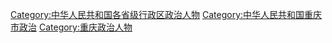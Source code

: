 [[Category:中华人民共和国各省级行政区政治人物|Category:中华人民共和国各省级行政区政治人物]]
[[Category:中华人民共和国重庆市政治|Category:中华人民共和国重庆市政治]]
[[Category:重庆政治人物|Category:重庆政治人物]]
